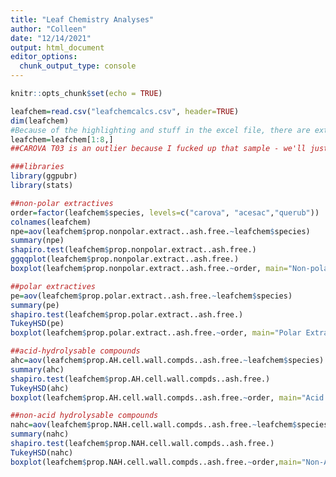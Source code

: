 ```yaml
---
title: "Leaf Chemistry Analyses"
author: "Colleen"
date: "12/14/2021"
output: html_document
editor_options: 
  chunk_output_type: console
---
```


```r
knitr::opts_chunk$set(echo = TRUE)
```

```r
leafchem=read.csv("leafchemcalcs.csv", header=TRUE)
dim(leafchem)
#Because of the highlighting and stuff in the excel file, there are extra rows. Cut them out
leafchem=leafchem[1:8,]
##CAROVA T03 is an outlier because I fucked up that sample - we'll just cut it out now so it doesn't screw up the analyses.

###libraries
library(ggpubr)
library(stats)
```


```r
##non-polar extractives
order=factor(leafchem$species, levels=c("carova", "acesac","querub"))
colnames(leafchem)
npe=aov(leafchem$prop.nonpolar.extract..ash.free.~leafchem$species)
summary(npe)
shapiro.test(leafchem$prop.nonpolar.extract..ash.free.)
ggqqplot(leafchem$prop.nonpolar.extract..ash.free.)
boxplot(leafchem$prop.nonpolar.extract..ash.free.~order, main="Non-polar Extractives", ylab="NPE conc", xlab="Species")

##polar extractives
pe=aov(leafchem$prop.polar.extract..ash.free.~leafchem$species)
summary(pe)
shapiro.test(leafchem$prop.polar.extract..ash.free.)
TukeyHSD(pe)
boxplot(leafchem$prop.polar.extract..ash.free.~order, main="Polar Extractives", ylab="PE conc", xlab="Species")

##acid-hydrolysable compounds
ahc=aov(leafchem$prop.AH.cell.wall.compds..ash.free.~leafchem$species)
summary(ahc)
shapiro.test(leafchem$prop.AH.cell.wall.compds..ash.free.)
TukeyHSD(ahc)
boxplot(leafchem$prop.AH.cell.wall.compds..ash.free.~order, main="Acid Hydrolysable", ylab="AH conc", xlab="Species")

##non-acid hydrolysable compounds
nahc=aov(leafchem$prop.NAH.cell.wall.compds..ash.free.~leafchem$species)
summary(nahc)
shapiro.test(leafchem$prop.NAH.cell.wall.compds..ash.free.)
TukeyHSD(nahc)
boxplot(leafchem$prop.NAH.cell.wall.compds..ash.free.~order,main="Non-Acid Hydrolysable",ylab="NAH conc", xlab="Species")
```